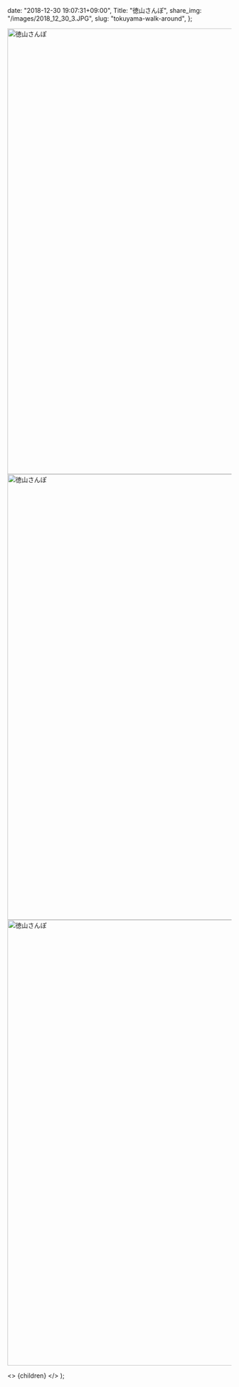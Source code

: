 
  date: "2018-12-30 19:07:31+09:00",
  Title: "徳山さんぽ",
  share_img: "/images/2018_12_30_3.JPG",
  slug: "tokuyama-walk-around",
};

<img src="/Users/dream_exp/Desktop/Projects/ikyoukoujitsu/ikyoukoujitsu-v2/public/images/2018_12_30_1.JPG" alt="徳山さんぽ" width="1500" height="1000" />

<img src="/Users/dream_exp/Desktop/Projects/ikyoukoujitsu/ikyoukoujitsu-v2/public/images/2018_12_30_2.JPG" alt="徳山さんぽ" width="1500" height="1000" />

<img src="/Users/dream_exp/Desktop/Projects/ikyoukoujitsu/ikyoukoujitsu-v2/public/images/2018_12_30_3.JPG" alt="徳山さんぽ" width="1500" height="1000" loading="lazy" />

  <>
    <Head>
      <title>{meta.Title} | 異郷好実</title>
    </Head>
    <PostLayout meta={meta}>{children}</PostLayout>
  </>
);
